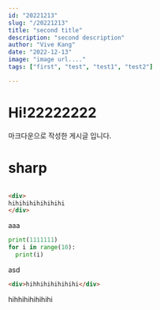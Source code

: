 ```yaml
---
id: "20221213"
slug: "/20221213"
title: "second title"
description: "second description"
author: "Vive Kang"
date: "2022-12-13"
image: "image url...."
tags: ["first", "test", "test1", "test2"]

---
```

    
# Hi!22222222
    
마크다운으로 작성한 게시글 입니다.

# sharp
```html

<div>
hihihihihihihihi
</div>
```
aaa
```python
print(1111111)
for i in range(10):
  print(i)
```




asd

```html
<div>hihhihihihihihi</div>
```


hihhihihihihihi